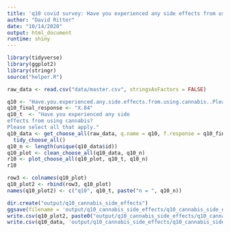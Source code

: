 ```yaml
---
title: 'q10 covid survey: Have you experienced any side effects from using cannabis? Please select all that apply.'
author: "David Ritter"
date: "10/14/2020"
output: html_document
runtime: shiny
---
```


```r
library(tidyverse)
library(ggplot2)
library(stringr)
source("helper.R")
```

```r
raw_data <- read.csv("data/master.csv", stringsAsFactors = FALSE)
```

```r
q10 <- "Have.you.experienced.any.side.effects.from.using.cannabis..Please.select.all.that.apply."
q10_final_response <- "X.84"
q10_t  <- "Have you experienced any side
effects from using cannabis? 
Please select all that apply."
q10_data <- get_choose_all(raw_data, q.name = q10, f.response = q10_final_response) %>%
  tidy_choose_all()
q10_n <- length(unique(q10_data$id))
q10_plot <- clean_choose_all(q10_data, q10_n)
r10 <- plot_choose_all(q10_plot, q10_t, q10_n)
r10
```

```r
row3 <- colnames(q10_plot)
q10_plot2 <- rbind(row3, q10_plot)
names(q10_plot2) <- c("q10", q10_t, paste("n = ", q10_n))
```

```r
dir.create("output/q10_cannabis_side_effects")
ggsave(filename = 'output/q10_cannabis_side_effects/q10_cannabis_side_effects.png', plot = r10, device = 'png')
write.csv(q10_plot2, paste0("output/q10_cannabis_side_effects/q10_cannabis_side_effects_", q10_n,".csv"), row.names=F)
write.csv(q10_data, 'output/q10_cannabis_side_effects/q10_cannabis_side_effects_ids.csv', row.names = FALSE)
```